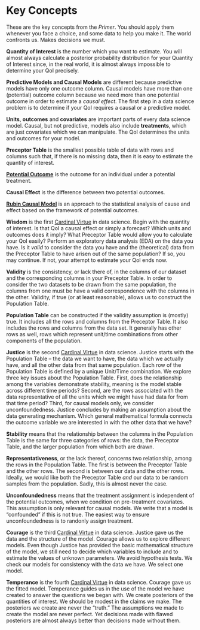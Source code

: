 # Key Concepts {-}

These are the key concepts from the *Primer*. You should apply them whenever you face a choice, and some data to help you make it. The world confronts us. Makes decisions we must.

**Quantity of Interest** is the number which you want to estimate. You will almost always calculate a posterior probability distribution for your Quantity of Interest since, in the real world, it is almost always impossible to determine your QoI precisely.

**Predictive Models and Causal Models** are different because predictive models have only one outcome column. Causal models have more than one (potential) outcome column because we need more than one potential outcome in order to estimate a *causal effect*. The first step in a data science problem is to determine if your QoI requires a causal or a predictive model.

**Units**, **outcomes** and **covariates** are important parts of every data science model. Causal, but not predictive, models also include **treatments**, which are just covariates which we can manipulate. The QoI determines the units and outcomes for your model.

**Preceptor Table** is the smallest possible table of data with rows and columns such that, if there is no missing data, then it is easy to estimate the quantity of interest.

[**Potential Outcome**](https://www.econometrics-with-r.org/13-1-poceaie.html) is the outcome for an individual under a potential treatment.

**Causal Effect** is the difference between two potential outcomes.

[**Rubin Causal Model**](https://en.wikipedia.org/wiki/Rubin_causal_model) is an approach to the statistical analysis of cause and effect based on the framework of potential outcomes.

**Wisdom** is the first [Cardinal Virtue](https://en.wikipedia.org/wiki/Cardinal_virtues) in data science. Begin with the quantity of interest. Is that QoI a causal effect or simply a forecast? Which units and outcomes does it imply? What Preceptor Table would allow you to calculate your QoI easily? Perform an exploratory data analysis (EDA) on the data you have. Is it *valid* to consider the data you have and the (theoretical) data from the Preceptor Table to have arisen out of the same population? If so, you may continue. If not, your attempt to estimate your QoI ends now.

**Validity** is the consistency, or lack there of, in the columns of our dataset and the corresponding columns in your Preceptor Table. In order to consider the two datasets to be drawn from the same population, the columns from one must be have a valid correspondence with the columns in the other. Validity, if true (or at least reasonable), allows us to construct the Population Table.

**Population Table** can be constructed if the validity assumption is (mostly) true. It includes all the rows and columns from the Preceptor Table. It also includes the rows and columns from the data set. It generally has other rows as well, rows which represent unit/time combinations from other components of the population.

**Justice** is the second [Cardinal Virtue](https://en.wikipedia.org/wiki/Cardinal_virtues) in data science. Justice starts with the Population Table – the data we want to have, the data which we actually have, and all the other data from that same population. Each row of the Population Table is defined by a unique Unit/Time combination. We explore three key issues about the Population Table. First, does the relationship among the variables demonstrate stability, meaning is the model stable across different time periods? Second, are the rows associated with the data representative of all the units which we might have had data for from that time period? Third, for causal models only, we consider unconfoundedness. Justice concludes by making an assumption about the data generating mechanism. Which general mathematical formula connects the outcome variable we are interested in with the other data that we have?

**Stability** means that the relationship between the columns in the Population Table is the same for three categories of rows: the data, the Preceptor Table, and the larger population from which both are drawn.

**Representativeness**, or the lack thereof, concerns two relationship, among the rows in the Population Table. The first is between the Preceptor Table and the other rows. The second is between our data and the other rows. Ideally, we would like both the Preceptor Table *and* our data to be random samples from the population. Sadly, this is almost never the case.

**Unconfoundedness** means that the treatment assignment is independent of the potential outcomes, when we condition on pre-treatment covariates. This assumption is only relevant for causal models. We write that a model is "confounded" if this is not true. The easiest way to ensure unconfoundedness is to randonly assign treatment.

**Courage** is the third [Cardinal Virtue](https://en.wikipedia.org/wiki/Cardinal_virtues) in data science. Justice gave us the data and the structure of the model. Courage allows us to explore different models. Even though Justice has provided the basic mathematical structure of the model, we still need to decide which variables to include and to estimate the values of unknown parameters. We avoid hypothesis tests. We check our models for consistency with the data we have. We select one model.

**Temperance** is the fourth [Cardinal Virtue](https://en.wikipedia.org/wiki/Cardinal_virtues) in data science. Courage gave us the fitted model. Temperance guides us in the use of the model we have created to answer the questions we began with. We create posteriors of the quantities of interest. We should be modest in the claims we make. The posteriors we create are never the “truth.” The assumptions we made to create the model are never perfect. Yet decisions made with flawed posteriors are almost always better than decisions made without them.



